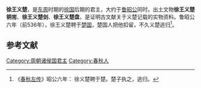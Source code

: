 '''徐王义楚'''，是[[东周|东周]]时期的[[徐国|徐国]]后期的君主，大约于[[鲁昭公|鲁昭公]]同时。出土文物'''徐王义楚铜耑'''、'''徐王义楚剑'''、'''徐王义楚盘'''，是证明古文献关于义楚记载的实物资料。鲁昭公六年（前536年），徐王义楚聘于[[楚国|楚国]]，楚国人把他扣留，不久义楚逃归<ref>《[[春秋左传|春秋左传]]》昭公六年： 徐义楚聘于楚。楚子执之，逃归。</ref>。

==参考文献==
<div class="references-small">
<references></references>
</div>

[[Category:周朝诸侯国君主|Category:周朝诸侯国君主]]
[[Category:春秋人|Category:春秋人]]